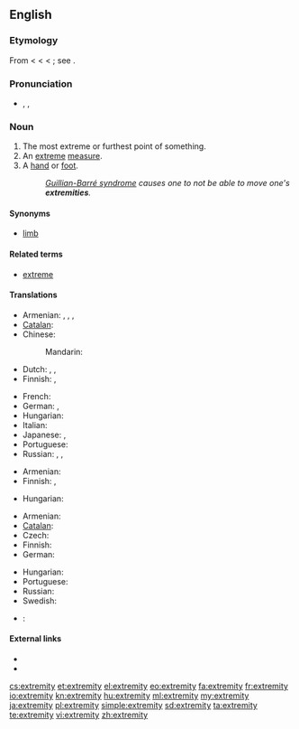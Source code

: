 ==English==

===Etymology===
From {{etyl|enm}} {{term|extremite}} < {{etyl|fro}} {{term|extremite}} < {{etyl|la}} {{term|extremitas||the extremity or end}} < {{term|extremis||furthest, extreme}}; see {{term|extreme}}.

===Pronunciation===
* {{enPR|ĭkstrĕ'mĭtē}}, {{IPA|/ɪkˈstrɛmɪti/}}, {{SAMPA|/Ik"strEmIti/}}

===Noun===
{{en-noun|extremities}}

# The most extreme or furthest point of something.
# An [[extreme]] [[measure]].
# A [[hand]] or [[foot]].
#: ''[[Guillian-Barré syndrome]] causes one to not be able to move one's '''extremities'''.''

====Synonyms====
* [[limb]]

====Related terms====
* [[extreme]]

====Translations====
{{trans-top|furthest point}}
* Armenian: {{t-|hy|ծայր|tr=çayr}},  {{t-|hy|եզր|tr=ezr}},  {{t-|hy|վերջ|tr=verǰ}},  {{t|hy|վերջավորություն|tr=verǰavorut’yun}}
* [[Catalan]]: {{t|ca|extremitat|f}}
* Chinese:
*: Mandarin: {{t-|cmn|末端|tr=mòduān|sc=Hani}}
* Dutch: {{t-|nl|uiterste|n}}, {{t+|nl|extremiteit|f}}, {{t+|nl|uiteinde|n}}
* Finnish: {{t-|fi|ääripää}}, {{t-|fi|ääriraja}}
{{trans-mid}}
* French: {{t|fr|extrémité|f}}
* German: {{t|de|Extremität|f}},  {{t|de|äußerstes Ende|n}}
* Hungarian: {{t|hu|véglet}}
* Italian: {{t+|it|estremità|f}}
* Japanese: {{t|ja|果て|tr=はて, hate}},  {{t-|ja|末端|tr=まったん, mattan}}
* Portuguese: {{t+|pt|extremidade|f}}
* Russian: {{t+|ru|край|m|tr=kraj}},  {{t+|ru|оконечность|f|tr=okonéčnost'}},  {{t+|ru|конец|m|tr=konéc}}
{{trans-bottom}}

{{trans-top|extreme measure}}
* Armenian: {{t|hy|ծայրահեղություն|tr=çayraheġut’yun}}
* Finnish: {{t|fi|äärimmäisyys}}, {{t+|fi|äärimitta}}
{{trans-mid}}
* Hungarian: {{t+|hu|szélsőség}}
{{trans-bottom}}

{{trans-top|hand or foot}}
* Armenian: {{t|hy|վերջավորություն|tr=verǰavorut’yun}}
* [[Catalan]]: {{t|ca|extremitat|f}}
* Czech: {{t-|cs|končetina|f}}
* Finnish: {{t+|fi|raaja}}
* German: {{t|de|Extremität|f}}
{{trans-mid}}
* Hungarian: {{t+|hu|végtag}}
* Portuguese: {{t+|pt|extremidade|f}}
* Russian: {{t|ru|конечность|f}}
* Swedish: {{t-|sv|extremitet|c}}
{{trans-bottom}}

{{checktrans-top}}
* {{ttbc|es}}: {{t+|es|extremidad|f}}
{{trans-bottom}}

====External links====
* {{R:Webster 1913}}
* {{R:Century 1911}}

[[cs:extremity]]
[[et:extremity]]
[[el:extremity]]
[[eo:extremity]]
[[fa:extremity]]
[[fr:extremity]]
[[io:extremity]]
[[kn:extremity]]
[[hu:extremity]]
[[ml:extremity]]
[[my:extremity]]
[[ja:extremity]]
[[pl:extremity]]
[[simple:extremity]]
[[sd:extremity]]
[[ta:extremity]]
[[te:extremity]]
[[vi:extremity]]
[[zh:extremity]]